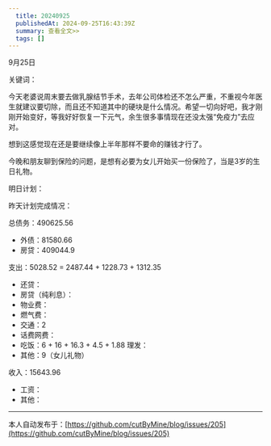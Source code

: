 ```yaml
---
  title: 20240925
  publishedAt: 2024-09-25T16:43:39Z
  summary: 查看全文>>
  tags: []
---
```


9月25日 

关键词：

今天老婆说周末要去做乳腺结节手术，去年公司体检还不怎么严重，不重视今年医生就建议要切除，而且还不知道其中的硬块是什么情况。希望一切向好吧，我才刚刚开始变好，等我好好恢复一下元气，余生很多事情现在还没太强“免疫力”去应对。

想到这感觉现在还是要继续像上半年那样不要命的赚钱才行了。

今晚和朋友聊到保险的问题，是想有必要为女儿开始买一份保险了，当是3岁的生日礼物。

明日计划：

昨天计划完成情况：

总债务：490625.56
- 外债：81580.66
- 房贷：409044.9

支出：5028.52 = 2487.44 + 1228.73 + 1312.35
- 还贷：
- 房贷（纯利息）：
- 物业费：
- 燃气费：
- 交通：2
- 话费网费：
- 吃饭：6 + 16 + 16.3 + 4.5 + 1.88
 理发：
- 其他：9（女儿礼物）

收入：15643.96
- 工资：
- 其他：


---
本人自动发布于：[https://github.com/cutByMine/blog/issues/205](https://github.com/cutByMine/blog/issues/205)
